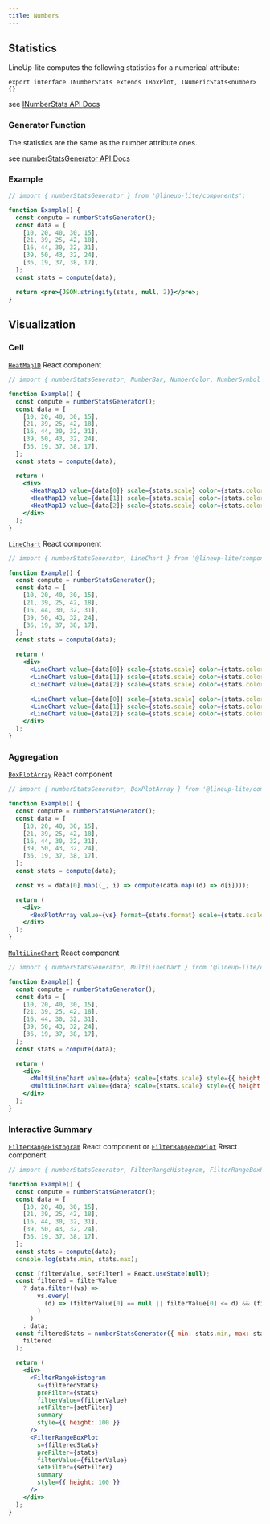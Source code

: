 ```yaml
---
title: Numbers
---
```


## Statistics

LineUp-lite computes the following statistics for a numerical attribute:

```tsx
export interface INumberStats extends IBoxPlot, INumericStats<number> {}
```

see [INumberStats API Docs](https://lineup-lite.js.org/api/components/interfaces/inumberstats.html)

### Generator Function

The statistics are the same as the number attribute ones.

see [numberStatsGenerator API Docs](https://lineup-lite.js.org/api/components/modules.html#numberstatsgenerator)

### Example

```jsx live
// import { numberStatsGenerator } from '@lineup-lite/components';

function Example() {
  const compute = numberStatsGenerator();
  const data = [
    [10, 20, 40, 30, 15],
    [21, 39, 25, 42, 18],
    [16, 44, 30, 32, 31],
    [39, 50, 43, 32, 24],
    [36, 19, 37, 38, 17],
  ];
  const stats = compute(data);

  return <pre>{JSON.stringify(stats, null, 2)}</pre>;
}
```

## Visualization

### Cell

[`HeatMap1D`](https://lineup-lite.js.org/api/components/modules.html#heatmap1d) React component

```jsx live
// import { numberStatsGenerator, NumberBar, NumberColor, NumberSymbol } from '@lineup-lite/components';

function Example() {
  const compute = numberStatsGenerator();
  const data = [
    [10, 20, 40, 30, 15],
    [21, 39, 25, 42, 18],
    [16, 44, 30, 32, 31],
    [39, 50, 43, 32, 24],
    [36, 19, 37, 38, 17],
  ];
  const stats = compute(data);

  return (
    <div>
      <HeatMap1D value={data[0]} scale={stats.scale} color={stats.color} format={stats.format} />
      <HeatMap1D value={data[1]} scale={stats.scale} color={stats.color} format={stats.format} />
      <HeatMap1D value={data[2]} scale={stats.scale} color={stats.color} format={stats.format} />
    </div>
  );
}
```

[`LineChart`](https://lineup-lite.js.org/api/components/modules.html#linechart) React component

```jsx live
// import { numberStatsGenerator, LineChart } from '@lineup-lite/components';

function Example() {
  const compute = numberStatsGenerator();
  const data = [
    [10, 20, 40, 30, 15],
    [21, 39, 25, 42, 18],
    [16, 44, 30, 32, 31],
    [39, 50, 43, 32, 24],
    [36, 19, 37, 38, 17],
  ];
  const stats = compute(data);

  return (
    <div>
      <LineChart value={data[0]} scale={stats.scale} color={stats.color} format={stats.format} style={{ height: 25 }} />
      <LineChart value={data[1]} scale={stats.scale} color={stats.color} format={stats.format} style={{ height: 25 }} />
      <LineChart value={data[2]} scale={stats.scale} color={stats.color} format={stats.format} style={{ height: 25 }} />

      <LineChart value={data[0]} scale={stats.scale} color={stats.color} format={stats.format} style={{ height: 25 }} fill/>
      <LineChart value={data[1]} scale={stats.scale} color={stats.color} format={stats.format} style={{ height: 25 }} fill/>
      <LineChart value={data[2]} scale={stats.scale} color={stats.color} format={stats.format} style={{ height: 25 }} fill/>
    </div>
  );
}
```

### Aggregation

[`BoxPlotArray`](https://lineup-lite.js.org/api/components/modules.html#boxplotarray) React component

```jsx live
// import { numberStatsGenerator, BoxPlotArray } from '@lineup-lite/components';

function Example() {
  const compute = numberStatsGenerator();
  const data = [
    [10, 20, 40, 30, 15],
    [21, 39, 25, 42, 18],
    [16, 44, 30, 32, 31],
    [39, 50, 43, 32, 24],
    [36, 19, 37, 38, 17],
  ];
  const stats = compute(data);

  const vs = data[0].map((_, i) => compute(data.map((d) => d[i])));

  return (
    <div>
      <BoxPlotArray value={vs} format={stats.format} scale={stats.scale} color={stats.color} style={{ height: 100 }} />
    </div>
  );
}
```


[`MultiLineChart`](https://lineup-lite.js.org/api/components/modules.html#multilinechart) React component

```jsx live
// import { numberStatsGenerator, MultiLineChart } from '@lineup-lite/components';

function Example() {
  const compute = numberStatsGenerator();
  const data = [
    [10, 20, 40, 30, 15],
    [21, 39, 25, 42, 18],
    [16, 44, 30, 32, 31],
    [39, 50, 43, 32, 24],
    [36, 19, 37, 38, 17],
  ];
  const stats = compute(data);

  return (
    <div>
      <MultiLineChart value={data} scale={stats.scale} style={{ height: 100 }} />
      <MultiLineChart value={data} scale={stats.scale} style={{ height: 100 }} fill />
    </div>
  );
}
```

### Interactive Summary

[`FilterRangeHistogram`](https://lineup-lite.js.org/api/components/modules.html#filterrangehistogram) React component or
[`FilterRangeBoxPlot`](https://lineup-lite.js.org/api/components/modules.html#filterrangeboxplot) React component

```jsx live
// import { numberStatsGenerator, FilterRangeHistogram, FilterRangeBoxPlot } from '@lineup-lite/components';

function Example() {
  const compute = numberStatsGenerator();
  const data = [
    [10, 20, 40, 30, 15],
    [21, 39, 25, 42, 18],
    [16, 44, 30, 32, 31],
    [39, 50, 43, 32, 24],
    [36, 19, 37, 38, 17],
  ];
  const stats = compute(data);
  console.log(stats.min, stats.max);

  const [filterValue, setFilter] = React.useState(null);
  const filtered = filterValue
    ? data.filter((vs) =>
        vs.every(
          (d) => (filterValue[0] == null || filterValue[0] <= d) && (filterValue[1] == null || d <= filterValue[1])
        )
      )
    : data;
  const filteredStats = numberStatsGenerator({ min: stats.min, max: stats.max, numberOfBins: stats.hist.length })(
    filtered
  );

  return (
    <div>
      <FilterRangeHistogram
        s={filteredStats}
        preFilter={stats}
        filterValue={filterValue}
        setFilter={setFilter}
        summary
        style={{ height: 100 }}
      />
      <FilterRangeBoxPlot
        s={filteredStats}
        preFilter={stats}
        filterValue={filterValue}
        setFilter={setFilter}
        summary
        style={{ height: 100 }}
      />
    </div>
  );
}
```
